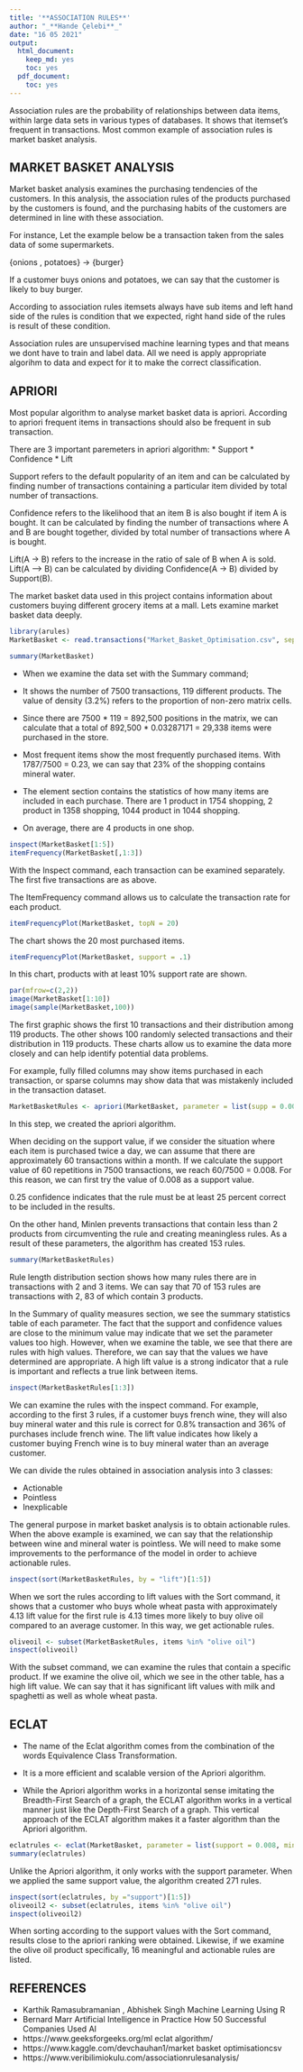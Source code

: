 ```yaml
---
title: '**ASSOCIATION RULES**'
author: "_**Hande Çelebi**_"
date: "16 05 2021"
output:
  html_document:
    keep_md: yes
    toc: yes
  pdf_document:
    toc: yes
---
```



Association rules are the probability of relationships between data items, within large data sets in various types of databases. It shows that itemset's frequent in transactions. Most common example of association rules is market basket analysis.

## MARKET BASKET ANALYSIS

Market basket analysis examines the purchasing tendencies of the customers. In this analysis, the association rules of the products purchased by the customers is found, and the purchasing habits of the customers are determined in line with these association.

For instance, Let the example below be a transaction taken from the sales data of some supermarkets.

{onions , potatoes} → {burger}

If a customer buys onions and potatoes, we can say that the customer is likely to buy burger.

According to association rules itemsets always have sub items and left hand side of the rules is condition that we expected, right hand side of the rules is result of these condition.

Association rules are unsupervised machine learning types and that means we dont have to train and label data. All we need is apply appropriate algorihm to data and expect for it to make the correct classification.

## APRIORI

Most popular algorithm to analyse market basket data is apriori. 
According to apriori frequent items in transactions should also be frequent in sub transaction.

There are 3 important paremeters in apriori algorithm:
* Support
* Confidence
* Lift

Support refers to the default popularity of an item and can be calculated by finding number of transactions containing a particular item divided by total number of transactions.

Confidence refers to the likelihood that an item B is also bought if item A is bought. It can be calculated by finding the number of transactions where A and B are bought together, divided by total number of transactions where A is bought.

Lift(A -> B) refers to the increase in the ratio of sale of B when A is sold. Lift(A –> B) can be calculated by dividing Confidence(A -> B) divided by Support(B).


The market basket data used in this project contains information about customers buying different grocery items at a mall. Lets examine market basket data deeply.


```r
library(arules)
MarketBasket <- read.transactions("Market_Basket_Optimisation.csv", sep = ",", header = T)

```

```r

summary(MarketBasket)
```

* When we examine the data set with the Summary command;

* It shows the number of 7500 transactions, 119 different products. The value of density (3.2%) refers to the proportion of non-zero matrix cells.

* Since there are 7500 * 119 = 892,500 positions in the matrix, we can calculate that a total of 892,500 * 0.03287171 = 29,338 items were purchased in the store.

* Most frequent items show the most frequently purchased items. With 1787/7500 = 0.23, we can say that 23% of the shopping contains mineral water.

* The element section contains the statistics of how many items are included in each purchase. There are 1 product in 1754 shopping, 2 product in 1358 shopping, 1044 product in 1044 shopping.

* On average, there are 4 products in one shop.

```r
inspect(MarketBasket[1:5])
itemFrequency(MarketBasket[,1:3])
```
With the Inspect command, each transaction can be examined separately. The first five transactions are as above.

The ItemFrequency command allows us to calculate the transaction rate for each product. 

```r
itemFrequencyPlot(MarketBasket, topN = 20)
```

The chart shows the 20 most purchased items.

```r
itemFrequencyPlot(MarketBasket, support = .1)
```

In this chart, products with at least 10% support rate are shown.

```r
par(mfrow=c(2,2))
image(MarketBasket[1:10])
image(sample(MarketBasket,100))
```

The first graphic shows the first 10 transactions and their distribution among 119 products. The other shows 100 randomly selected transactions and their distribution in 119 products. These charts allow us to examine the data more closely and can help identify potential data problems.

For example, fully filled columns may show items purchased in each transaction, or sparse columns may show data that was mistakenly included in the transaction dataset.

```r
MarketBasketRules <- apriori(MarketBasket, parameter = list(supp = 0.008, conf = 0.25, minlen = 2))
```
In this step, we created the apriori algorithm.

When deciding on the support value, if we consider the situation where each item is purchased twice a day, we can assume that there are approximately 60 transactions within a month.
If we calculate the support value of 60 repetitions in 7500 transactions, we reach 60/7500 = 0.008. For this reason, we can first try the value of 0.008 as a support value.

0.25 confidence indicates that the rule must be at least 25 percent correct to be included in the results.

On the other hand, Minlen prevents transactions that contain less than 2 products from circumventing the rule and creating meaningless rules. As a result of these parameters, the algorithm has created 153 rules.

```r
summary(MarketBasketRules)
```

Rule length distribution section shows how many rules there are in transactions with 2 and 3 items. We can say that 70 of 153 rules are transactions with 2, 83 of which contain 3 products.

In the Summary of quality measures section, we see the summary statistics table of each parameter. The fact that the support and confidence values are close to the minimum value may indicate that we set the parameter values too high. However, when we examine the table, we see that there are rules with high values. Therefore, we can say that the values we have determined are appropriate. A high lift value is a strong indicator that a rule is important and reflects a true link between items.

```r
inspect(MarketBasketRules[1:3])
```

We can examine the rules with the inspect command. For example, according to the first 3 rules, if a customer buys french wine, they will also buy mineral water and this rule is correct for 0.8% transaction and 36% of purchases include french wine. The lift value indicates how likely a customer buying French wine is to buy mineral water than an average customer.

We can divide the rules obtained in association analysis into 3 classes:

* Actionable
* Pointless
* Inexplicable

The general purpose in market basket analysis is to obtain actionable rules. When the above example is examined, we can say that the relationship between wine and mineral water is pointless. We will need to make some improvements to the performance of the model in order to achieve actionable rules.

```r
inspect(sort(MarketBasketRules, by = "lift")[1:5])
```

When we sort the rules according to lift values with the Sort command, it shows that a customer who buys whole wheat pasta with approximately 4.13 lift value for the first rule is 4.13 times more likely to buy olive oil compared to an average customer. In this way, we get actionable rules.

```r
oliveoil <- subset(MarketBasketRules, items %in% "olive oil")
inspect(oliveoil)
```

With the subset command, we can examine the rules that contain a specific product. If we examine the olive oil, which we see in the other table, has a high lift value. We can say that it has significant lift values with milk and spaghetti as well as whole wheat pasta.

## ECLAT

* The name of the Eclat algorithm comes from the combination of the words Equivalence Class Transformation.

* It is a more efficient and scalable version of the Apriori algorithm.

* While the Apriori algorithm works in a horizontal sense imitating the Breadth-First Search of a graph, the ECLAT algorithm works in a vertical manner just like the Depth-First Search of a graph. This vertical approach of the ECLAT algorithm makes it a faster algorithm than the Apriori algorithm.

```r
eclatrules <- eclat(MarketBasket, parameter = list(support = 0.008, minlen = 2))
summary(eclatrules)
```

Unlike the Apriori algorithm, it only works with the support parameter. When we applied the same support value, the algorithm created 271 rules.

```r
inspect(sort(eclatrules, by ="support")[1:5])
oliveoil2 <- subset(eclatrules, items %in% "olive oil")
inspect(oliveoil2)
```
When sorting according to the support values with the Sort command, results close to the apriori ranking were obtained. Likewise, if we examine the olive oil product specifically, 16 meaningful and actionable rules are listed.

## REFERENCES

* Karthik Ramasubramanian , Abhishek Singh Machine Learning Using R
* Bernard Marr Artificial Intelligence in Practice How 50 Successful Companies Used AI
* https://www.geeksforgeeks.org/ml eclat algorithm/
* https://www.kaggle.com/devchauhan1/market basket optimisationcsv
* https://www.veribilimiokulu.com/associationrulesanalysis/

